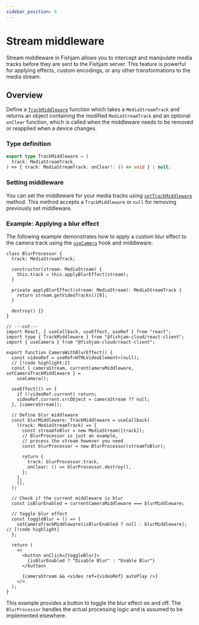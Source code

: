 ```yaml
---
sidebar_position: 6
---
```


# Stream middleware

Stream middleware in Fishjam allows you to intercept and manipulate media tracks before they are sent to the Fishjam server.
This feature is powerful for applying effects, custom encodings, or any other transformations to the media stream.

## Overview

Define a [`TrackMiddleware`](/api/web/type-aliases/TrackMiddleware) function which takes a `MediaStreamTrack` and returns an object containing the modified `MediaStreamTrack`
and an optional `onClear` function, which is called when the middleware needs to be removed or reapplied when a device changes.

### Type definition

```typescript
export type TrackMiddleware = (
  track: MediaStreamTrack,
) => { track: MediaStreamTrack; onClear?: () => void } | null;
```

### Setting middleware

You can set the middleware for your media tracks using [`setTrackMiddleware`](/api/web/functions/useCamera) method. This method accepts a `TrackMiddleware` or `null` for removing previously set middleware.

### Example: Applying a blur effect

The following example demonstrates how to apply a custom blur effect to the camera track using the [`useCamera`](/api/web/functions/useCamera) hook and middleware.

```tsx
class BlurProcessor {
  track: MediaStreamTrack;

  constructor(stream: MediaStream) {
    this.track = this.applyBlurEffect(stream);
  }

  private applyBlurEffect(stream: MediaStream): MediaStreamTrack {
    return stream.getVideoTracks()[0];
  }

  destroy() {}
}

// ---cut---
import React, { useCallback, useEffect, useRef } from "react";
import type { TrackMiddleware } from "@fishjam-cloud/react-client";
import { useCamera } from "@fishjam-cloud/react-client";

export function CameraWithBlurEffect() {
  const videoRef = useRef<HTMLVideoElement>(null);
  // [!code highlight:2]
  const { cameraStream, currentCameraMiddleware, setCameraTrackMiddleware } =
    useCamera();

  useEffect(() => {
    if (!videoRef.current) return;
    videoRef.current.srcObject = cameraStream ?? null;
  }, [cameraStream]);

  // Define blur middleware
  const blurMiddleware: TrackMiddleware = useCallback(
    (track: MediaStreamTrack) => {
      const streamToBlur = new MediaStream([track]);
      // BlurProcessor is just an example,
      // process the stream however you need
      const blurProcessor = new BlurProcessor(streamToBlur);

      return {
        track: blurProcessor.track,
        onClear: () => blurProcessor.destroy(),
      };
    },
    [],
  );

  // Check if the current middleware is blur
  const isBlurEnabled = currentCameraMiddleware === blurMiddleware;

  // Toggle blur effect
  const toggleBlur = () => {
    setCameraTrackMiddleware(isBlurEnabled ? null : blurMiddleware); // [!code highlight]
  };

  return (
    <>
      <button onClick={toggleBlur}>
        {isBlurEnabled ? "Disable Blur" : "Enable Blur"}
      </button>

      {cameraStream && <video ref={videoRef} autoPlay />}
    </>
  );
}
```

This example provides a button to toggle the blur effect on and off. The `BlurProcessor` handles the actual processing logic and is assumed to be implemented elsewhere.
